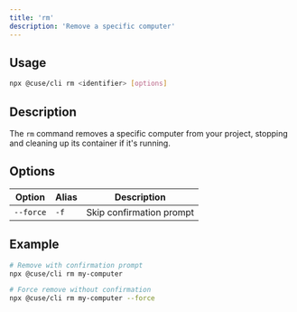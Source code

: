 ```yaml
---
title: 'rm'
description: 'Remove a specific computer'
---
```


## Usage

```bash
npx @cuse/cli rm <identifier> [options]
```

## Description

The `rm` command removes a specific computer from your project, stopping and cleaning up its container if it's running.

## Options

| Option | Alias | Description |
| --- | --- | --- |
| `--force` | `-f` | Skip confirmation prompt |

## Example

```bash
# Remove with confirmation prompt
npx @cuse/cli rm my-computer

# Force remove without confirmation
npx @cuse/cli rm my-computer --force
```
